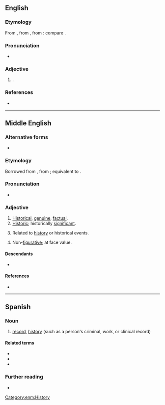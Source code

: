 ==English==

===Etymology===
From {{inh|en|enm|historial}}, from {{der|en|frm|historial}}, from {{lena}} {{der|en|la|historiālis}}: compare {{cog|fr|historial}}.

===Pronunciation===
* {{IPA|en|/hɪsˈtɔːɹiəl/}}

===Adjective===
{{en-adj}}

# {{tlb|en|obsolete}} {{l|en|historical|Historical}}.

===References===
* {{R:Webster 1913}}

----

==Middle English==

===Alternative forms===
* {{alter|enm|historiall}}

===Etymology===
Borrowed from {{bor|enm|frm|historial}}, from {{der|enm|la|historiālis}}; equivalent to {{af|enm|historie|-al}}.

===Pronunciation===
* {{IPA|enm|/isˌtɔriˈaːl/|/isˈtɔrial/|/ɛs-/}}

===Adjective===
{{enm-adj|historiale}}

# [[historical|Historical]], [[genuine]], [[factual]].
# [[historic|Historic]]; historically [[significant]].
# {{lb|enm|rare}} Related to [[history]] or historical events.
# {{lb|enm|rare}} Non-[[figurative]]; at face value.
#: {{rfquotek|enm|Chaucer}}

====Descendants====
* {{desc|en|historial}} {{q|obsolete}}

====References====
* {{R:MED Online|entry= historiā̆l |part of speech=adj|id=MED20895 |accessdate=2019-04-04}}

[[Category:enm:History]]

----

==Spanish==

===Noun===
{{es-noun|m}}

# [[record]], [[history]] (such as a person's criminal, work, or clinical record)

====Related terms====
* {{l|es|historia}}
* {{l|es|historico}}
* {{l|es|histriador}}

===Further reading===
* {{R:DRAE}}